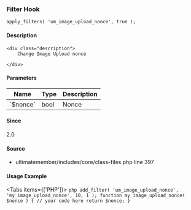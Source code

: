 
<UMBreadCrumb type="filter"/>

### Filter Hook    
    
```
apply_filters( 'um_image_upload_nonce', true );
```

#### Description
    <div class="description">
        Change Image Upload nonce
 
    </div>

#### Parameters
            
<table className="table-auto mt-2 border dark:border-gray-500 p-5 text-sm text-left">
<thead>
<tr>
<th  className="px-3">Name</th>
<th  className="px-3">Type</th>
<th  className="px-3">Description</th>
</tr>
</thead>
<tbody>
               <tr >
               <td className="px-3 py-2">`$nonce`</td>
               <td className="px-3 py-2">bool</td>
               <td className="px-3 py-2 text-sm">Nonce</td>
               </tr>
</tbody>
</table>

#### Since
<div class="description">
2.0
</div>

#### Source
  - <Link href="https://github.com/ultimatemember/ultimatemember/tree/2.5.0/includes/core/class-files.php#L397">ultimatemember/includes/core/class-files.php</Link> <Link href="https://github.com/ultimatemember/ultimatemember/tree/2.5.0/includes/core/class-files.php#L397">line 397</Link>



#### Usage Example

<Tabs items={['PHP']}>
    <Tab>
    ```php
    add_filter( 'um_image_upload_nonce', 'my_image_upload_nonce', 10, 1 );
 function my_image_upload_nonce( $nonce ) {
     // your code here
     return $nonce;
 }
    ```
    </Tab>
</Tabs>